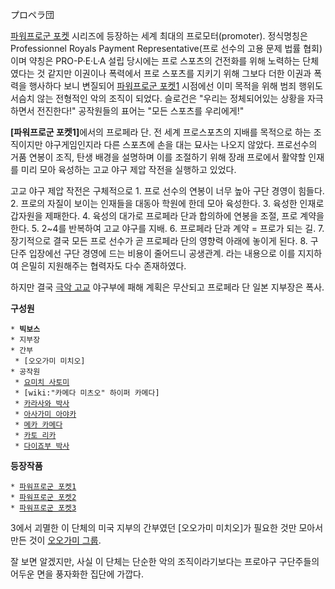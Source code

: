 プロペラ団

[[파워프로군 포켓]] 시리즈에 등장하는 세계 최대의 프로모터(promoter).
정식명칭은 Professionnel Royals Payment Representative(프로 선수의 고용 문제 법률 협회)이며 약칭은 PRO-P·E·L·A
설립 당시에는 프로 스포츠의 건전화를 위해 노력하는 단체였다는 것 같지만 이권이나 폭력에서 프로 스포츠를 지키기 위해 그보다 더한 이권과 폭력을 행사하다 보니 변질되어 [[파워프로군 포켓1]] 시점에선 이미 목적을 위해 범죄 행위도 서슴치 않는 전형적인 악의 조직이 되었다. 슬로건은 "우리는 정체되어있는 상황을 자극하면서 전진한다!" 공작원들의 표어는 "모든 스포츠를 우리에게!"


'''[파워프로군 포켓1]'''에서의 프로페라 단.
전 세계 프로스포츠의 지배를 목적으로 하는 조직이지만 야구게임인지라 다른 스포츠에 손을 대는 묘사는 나오지 않았다. 프로선수의 거품 연봉이 조직, 탄생 배경을 설명하며 이를 조절하기 위해 장래 프로에서 활약할 인재를 미리 모아 육성하는 고교 야구 제압 작전을 실행하고 있었다.

고교 야구 제압 작전은 구체적으로
1. 프로 선수의 연봉이 너무 높아 구단 경영이 힘들다.
2. 프로의 자질이 보이는 인재들을 대동아 학원에 한데 모아 육성한다.
3. 육성한 인재로 갑자원을 제패한다.
4. 육성의 대가로 프로페라 단과 합의하에 연봉을 조절, 프로 계약을 한다.
5. 2~4를 반복하여 고교 야구를 지배.
6. 프로페라 단과 계약 = 프로가 되는 길.
7. 장기적으로 결국 모든 프로 선수가 곧 프로페라 단의 영향력 아래에 놓이게 된다.
8. 구단주 입장에선 구단 경영에 드는 비용이 줄어드니 공생관계.
라는 내용으로 이를 지지하여 은밀히 지원해주는 협력자도 다수 존재하였다.

하지만 결국 [[극악 고교]] 야구부에 패해 계획은 무산되고 프로페라 단 일본 지부장은 폭사.


'''구성원'''
 * '''빅보스'''
 * 지부장
 * 간부
  * [오오가미 미치오]
 * 공작원
  * [[요미치 사토미]]
  * [wiki:"카메다 미츠오" 하이퍼 카메다]
  * [[카라사와 박사]]
  * [[아사가미 아야카]]
  * [[메카 카메다]]
  * [[카토 리카]]
  * [[다이죠부 박사]]

'''등장작품'''
 * [[파워프로군 포켓1]]
 * [[파워프로군 포켓2]]
 * [[파워프로군 포켓3]]


3에서 괴멸한 이 단체의 미국 지부의 간부였던 [오오가미 미치오]가 필요한 것만 모아서 만든 것이 [[오오가미 그룹]].

잘 보면 알겠지만, 사실 이 단체는 단순한 악의 조직이라기보다는 프로야구 구단주들의 어두운 면을 풍자화한 집단에 가깝다. 
